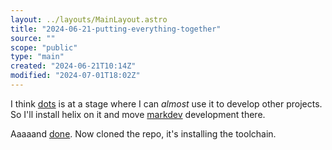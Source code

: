 ```yaml
---
layout: ../layouts/MainLayout.astro
title: "2024-06-21-putting-everything-together"
source: ""
scope: "public"
type: "main"
created: "2024-06-21T10:14Z"
modified: "2024-07-01T18:02Z"
---
```


I think [dots](/dots) is at a stage where I can *almost* use it to develop other projects. So I'll install helix on it and move [markdev](/markdev) development there.

Aaaaand [done](/cult-of-done). Now cloned the repo, it's installing the toolchain.